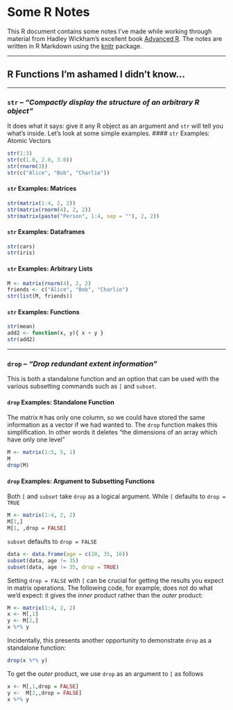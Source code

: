 # Some R Notes

This R document contains some notes I've made while working through material from Hadley Wickham's excellent book [Advanced R](http://adv-r.had.co.nz/). 
The notes are written in R Markdown using the [knitr](http://yihui.name/knitr) package. 

----

## R Functions I'm ashamed I didn't know...

----

### `str`  -- *"Compactly display the structure of an arbitrary R object"*
It does what it says: give it any R object as an argument and `str` will tell you what's inside. 
Let's look at some simple examples.
#### `str` Examples: Atomic Vectors
```r
str(1:3)
str(c(1.0, 2.0, 3.0))
str(rnorm(3))
str(c("Alice", "Bob", "Charlie"))
```
#### `str` Examples: Matrices
```r
str(matrix(1:4, 2, 2))
str(matrix(rnorm(4), 2, 2))
str(matrix(paste("Person", 1:4, sep = ""), 2, 2))
```
#### `str` Examples: Dataframes
```r
str(cars)
str(iris)
```

#### `str` Examples: Arbitrary Lists
```r
M <- matrix(rnorm(4), 2, 2)
friends <- c("Alice", "Bob", "Charlie")
str(list(M, friends))
```
#### `str` Examples: Functions
```r
str(mean)
add2 <- function(x, y){ x + y }
str(add2)
```
----

### `drop`  -- *"Drop redundant extent information"*

This is both a standalone function and an option that can be used with the various subsetting commands such as `[` and `subset`. 

#### `drop` Examples: Standalone Function
The matrix `M` has only one column, so we could have stored the same information as a vector if we had wanted to. 
The `drop` function makes this simplification. 
In other words it deletes "the dimensions of an array which have only one level"
```r
M <- matrix(1:5, 5, 1)
M
drop(M)
```

#### `drop` Examples: Argument to Subsetting Functions
Both `[` and `subset` take `drop` as a logical argument.
While `[` defaults to `drop = TRUE`
```r
M <- matrix(1:4, 2, 2)
M[1,]
M[1, ,drop = FALSE]
```
`subset` defaults to `drop = FALSE`
```r
data <- data.frame(age = c(20, 35, 16))
subset(data, age != 35)
subset(data, age != 35, drop = TRUE)
```
Setting `drop = FALSE` with `[` can be crucial for getting the results you expect in matrix operations. 
The following code, for example, does not do what we'd expect: it gives the *inner* product rather than the *outer* product:
```r
M <- matrix(1:4, 2, 2)
x <- M[,1]
y <- M[2,]
x %*% y
```
Incidentally, this presents another opportunity to demonstrate `drop` as a standalone function:
```r
drop(x %*% y)
```
To get the *outer* product, we use `drop` as an argument to `[` as follows
```r
x <- M[,1,drop = FALSE]
y <-  M[2,,drop = FALSE] 
x %*% y 
```
